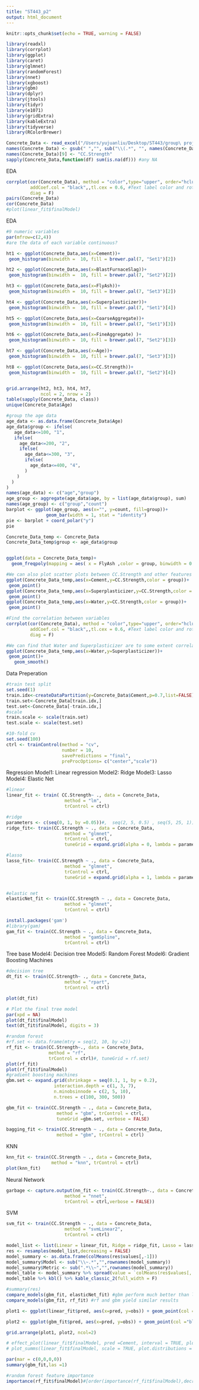 ```yaml
---
title: "ST443_p2"
output: html_document
---
```


```r
knitr::opts_chunk$set(echo = TRUE, warning = FALSE)
```

```r
library(readxl)
library(corrplot)
library(ggplot)
library(caret)
library(glmnet)
library(randomForest)
library(nnet)
library(xgboost)
library(gbm)
library(dplyr)
library(jtools)
library(tidyr)
library(e1071)
library(gridExtra)
library(kableExtra)
library(tidyverse)
library(RColorBrewer)
```

```r
Concrete_Data <- read_excel("/Users/yujuanliu/Desktop/ST443/group\ project/Concrete_Data.xls")
names(Concrete_Data) <- gsub(" ","", sub("\\(.*", "", names(Concrete_Data))) #rename
names(Concrete_Data)[9] <- "CC.Strength"
sapply(Concrete_Data,function(df) sum(is.na(df))) #any NA

```
EDA
```r
corrplot(cor(Concrete_Data), method = "color",type="upper", order="hclust", number.cex = 0.8,
         addCoef.col = "black",,tl.cex = 0.6, #Text label color and rotation
         diag = F) 
pairs(Concrete_Data)
cor(Concrete_Data)
#plot(linear_fit$finalModel)
```
EDA
```r
#9 numeric variables
par(mfrow=c(2,4))
#are the data of each variable continuous?

ht1 <- ggplot(Concrete_Data,aes(x=Cement))+
 geom_histogram(binwidth =  10, fill = brewer.pal(7, "Set1")[2])

ht2 <- ggplot(Concrete_Data,aes(x=BlastFurnaceSlag))+
 geom_histogram(binwidth =  10, fill = brewer.pal(7, "Set2")[2])

ht3 <- ggplot(Concrete_Data,aes(x=FlyAsh))+
 geom_histogram(binwidth =  10, fill = brewer.pal(7, "Set3")[2])

ht4 <- ggplot(Concrete_Data,aes(x=Superplasticizer))+
 geom_histogram(binwidth =  10, fill = brewer.pal(7, "Set1")[4])

ht5 <- ggplot(Concrete_Data,aes(x=CoarseAggregate))+
 geom_histogram(binwidth =  10, fill = brewer.pal(7, "Set1")[3])

ht6 <- ggplot(Concrete_Data,aes(x=FineAggregate) )+
 geom_histogram(binwidth =  10, fill = brewer.pal(7, "Set2")[3])

ht7 <- ggplot(Concrete_Data,aes(x=Age))+
 geom_histogram(binwidth =  10, fill = brewer.pal(7, "Set3")[3])

ht8 <- ggplot(Concrete_Data,aes(x=CC.Strength))+
 geom_histogram(binwidth =  10, fill = brewer.pal(7, "Set2")[4])


grid.arrange(ht2, ht3, ht4, ht7, 
             ncol = 2, nrow = 2)
table(sapply(Concrete_Data, class))
unique(Concrete_Data$Age)

#group the age data
age_data <- as.data.frame(Concrete_Data$Age)
age_data$group <- ifelse(
   age_data<=100, "1",
   ifelse(
     age_data<=200, "2",
     ifelse(
       age_data<=300, "3",
       ifelse(
         age_data<=400, "4",
       )
    )
  )
)
names(age_data) <- c("age","group")
age_group <- aggregate(age_data$age, by = list(age_data$group), sum)
names(age_group) <- c("group","count")
barplot <- ggplot(age_group, aes(x="", y=count, fill=group))+
               geom_bar(width = 1, stat = "identity")
pie <- barplot + coord_polar("y")
pie

Concrete_Data_temp <- Concrete_Data
Concrete_Data_temp$group <- age_data$group


ggplot(data = Concrete_Data_temp)+
  geom_freqpoly(mapping = aes( x = FlyAsh ,color = group, binwidth = 0.1))

#We can also plot scatter plots between CC.Strength and other features to see more complex relations, group by the age groups.
ggplot(Concrete_Data_temp,aes(x=Cement,y=CC.Strength,color = group))+
 geom_point()
ggplot(Concrete_Data_temp,aes(x=Superplasticizer,y=CC.Strength,color = group))+
 geom_point()
ggplot(Concrete_Data_temp,aes(x=Water,y=CC.Strength,color = group))+
 geom_point()

#Find the correlation between variables
corrplot(cor(Concrete_Data), method = "color",type="upper", order="hclust", number.cex = 0.8,
         addCoef.col = "black",,tl.cex = 0.6, #Text label color and rotation
         diag = F) 

#We can find that Water and Superplasticizer are to some extent correlated, so we use the following scatter plot to further expolre the how they are correlated.
ggplot(Concrete_Data_temp,aes(x=Water,y=Superplasticizer))+
 geom_point()+
   geom_smooth()

```
Data Preperation
```r
#train test split
set.seed(1)
train.idx<-createDataPartition(y=Concrete_Data$Cement,p=0.7,list=FALSE)
train.set<-Concrete_Data[train.idx,]
test.set<-Concrete_Data[-train.idx,]
#scale
train.scale <- scale(train.set)
test.scale <- scale(test.set)
```

```r
#10-fold cv
set.seed(100)
ctrl <- trainControl(method = "cv", 
                     number = 10,
                     savePredictions = "final",
                     preProcOptions= c("center","scale"))

```
Regression
Model1: Linear regression
Model2: Ridge
Model3: Lasso
Model4: Elastic Net

```r

#linear
linear_fit <- train( CC.Strength~ ., data = Concrete_Data,
                      method = "lm",
                      trControl = ctrl)

#ridge
parameters <- c(seq(0, 1, by =0.05))#,  seq(2, 5, 0.5) , seq(5, 25, 1))
ridge_fit<- train(CC.Strength ~ ., data = Concrete_Data,
                      method = "glmnet",
                      trControl = ctrl,
                      tuneGrid = expand.grid(alpha = 0, lambda = parameters))

#lasso
lasso_fit<- train(CC.Strength ~ ., data = Concrete_Data,
                      method = "glmnet",
                      trControl = ctrl,
                      tuneGrid = expand.grid(alpha = 1, lambda = parameters))


#elastic net
elasticNet_fit <- train(CC.Strength ~ ., data = Concrete_Data,
                      method = "glmnet",
                      trControl = ctrl)


```
```r
install.packages('gam')
#library(gam)
gam_fit <- train(CC.Strength ~ ., data = Concrete_Data,
                      method = "gamSpline",
                      trControl = ctrl)

```

Tree base
Model4: Decision tree
Model5: Random Forest
Model6: Gradient Boosting Machines
```r
#decision tree
dt_fit <- train(CC.Strength~ ., data = Concrete_Data,
                      method = "rpart",
                      trControl = ctrl)

plot(dt_fit)

# Plot the final tree model
par(xpd = NA) 
plot(dt_fit$finalModel)
text(dt_fit$finalModel, digits = 3)

#random forest
#rf.set <- data.frame(mtry = seq(2, 10, by =2))
rf_fit <- train(CC.Strength~., data = Concrete_Data, 
                method = "rf",
                trControl = ctrl)#, tuneGrid = rf.set)
plot(rf_fit)
plot(rf_fit$finalModel)
#gradient boosting machines
gbm.set <- expand.grid(shrinkage = seq(0.1, 1, by = 0.2), 
                  interaction.depth = c(1, 3, 7),
                  n.minobsinnode = c(2, 5, 10),
                  n.trees = c(100, 300, 500))

gbm_fit <- train(CC.Strength ~ ., data = Concrete_Data,  
                   method = "gbm", trControl = ctrl,
                   tuneGrid =gbm.set, verbose = FALSE)
```

```r
bagging_fit <- train(CC.Strength ~ ., data = Concrete_Data,  
                   method = "gbm", trControl = ctrl)
```


KNN
```r
knn_fit <- train(CC.Strength ~ ., data = Concrete_Data, 
                 method = "knn", trControl = ctrl)
plot(knn_fit)
```

Neural Network
```r
garbage <- capture.output(nn_fit <- train(CC.Strength~., data = Concrete_Data,
                      method = "nnet",
                      trControl = ctrl,verbose = FALSE))
```
SVM
```r
svm_fit <- train(CC.Strength ~ ., data = Concrete_Data,
                      method = "svmLinear2",
                      trControl = ctrl)
```

```r
model_list <- list(Linear = linear_fit, Ridge = ridge_fit, Lasso = lasso_fit, ElasticNet =elasticNet_fit, DecisionTree = dt_fit, GBM = gbm_fit, RandomForest = rf_fit, Bagging = bagging_fit,GAM = gam_fit,KNN = knn_fit,NeuralNetwork = nn_fit,SVM = svm_fit)
res <- resamples(model_list,decreasing = FALSE)
model_summary <- as.data.frame(colMeans(res$values[,-1]))
model_summary$Model <- sub("\\~.*","",rownames(model_summary))
model_summary$Metric <- sub(".*\\~","",rownames(model_summary))
model_table <- model_summary %>% spread(value = `colMeans(res$values[, -1])`,key = Metric) %>% arrange(RMSE) %>% mutate_if(is.numeric, round, digits=3)
model_table %>% kbl() %>% kable_classic_2(full_width = F)

#summary(res)
compare_models(gbm_fit, elasticNet_fit) #gbm perform much better than linear methods
compare_models(gbm_fit, rf_fit) #rf and gbm yield similar results

```

```r

plot1 <- ggplot(linear_fit$pred, aes(x=pred, y=obs)) + geom_point(col ="black",alpha=.5)+ geom_abline(slope = 1,col = "blue",cex = 1,lty = 2) + labs(title = "Linear Regression", x= "Prediction",y = "Observed")

plot2 <- ggplot(gbm_fit$pred, aes(x=pred, y=obs)) + geom_point(col ="black",alpha=.5)+ geom_abline(slope = 1,col = "blue",cex = 1,lty = 2) + labs(title = "GBM", x= "Prediction",y = "Observed")

grid.arrange(plot1, plot2, ncol=2)

# effect_plot(linear_fit$finalModel, pred =Cement, interval = TRUE, plot.points = TRUE)
# plot_summs(linear_fit$finalModel, scale = TRUE, plot.distributions = TRUE, inner_ci_level = .9)

par(mar = c(0,0,0,0))
summary(gbm_fit,las =1)

#random forest feature importance
importance(rf_fit$finalModel)#[order(importance(rf_fit$finalModel),decreasing =T )]

```




